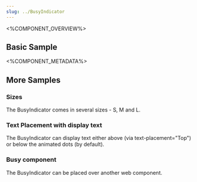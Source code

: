```yaml
---
slug: ../BusyIndicator
---
```




<%COMPONENT_OVERVIEW%>

## Basic Sample
<Basic />

<%COMPONENT_METADATA%>

## More Samples

### Sizes
The BusyIndicator comes in several sizes - S, M and L.

<Sizes />

### Text Placement with display text
The BusyIndicator can display text either above (via text-placement="Top") or below the animated dots (by default).

<TextPlacement />

### Busy component
The BusyIndicator can be placed over another web component.

<WithComponent />